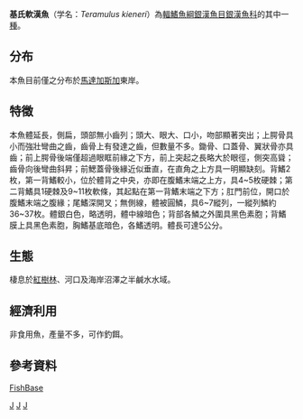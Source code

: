 {{Speciesbox 
| status = DD
| status_system = IUCN3.1
| taxon = Teramulus kieneri  
| authority = [[Smith|Smith]], 1965
}}
'''基氏軟漢魚'''（学名：''Teramulus kieneri''）為[[輻鰭魚綱|輻鰭魚綱]][[銀漢魚目|銀漢魚目]][[銀漢魚科|銀漢魚科]]的其中一[[種|種]]。

==分布==
本魚目前僅之分布於[[馬達加斯加|馬達加斯加]]東岸。

==特徵==
本魚體延長，側扁，頭部無小齒列；頭大、眼大、口小，吻部顯著突出；上腭骨具小而強壯彎曲之齒，齒骨上有發達之齒，但數量不多。鋤骨、口蓋骨、翼狀骨亦具齒；前上腭骨後端僅超過眼眶前緣之下方，前上突起之長略大於眼徑，側突高聳；齒骨向後彎曲斜昇；前鰓蓋骨後緣近似垂直，在直角之上方具一明顯缺刻。背鰭2枚，第一背鰭較小，位於體背之中央，亦即在腹鰭末端之上方，具4~5枚硬棘；第二背鰭具1硬棘及9~11枚軟條，其起點在第一背鰭末端之下方；肛門前位，開口於腹鰭末端之腹緣；尾鰭深開叉；無側線，體被圓鱗，具6~7縱列，一縱列鱗約36~37枚。體銀白色，略透明，體中線暗色；背部各鱗之外圍具黑色素胞；背鰭膜上具黑色素胞，胸鰭基底暗色，各鰭透明。體長可達5公分。

==生態==
棲息於[[紅樹林|紅樹林]]、河口及海岸沼澤之半鹹水水域。

==經濟利用==
非食用魚，產量不多，可作釣餌。

==參考資料==
[https://web.archive.org/web/20071214051835/http://fishbase.sinica.edu.tw/search.php?lang=Chinese FishBase]
{{Taxonbar|from=Q2048232}}

[[Category:IUCN红色名录数据缺乏物种|J]]
[[Category:軟漢魚屬|J]]
[[Category:1965年描述的魚類|J]]